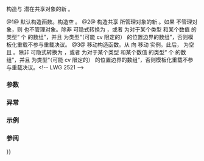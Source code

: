 {{cpp/experimental/weak_ptr/title|weak_ptr}}
{{cpp/experimental/weak_ptr/navbar}}
{{dcl begin}}
{{dcl|num=1|since=libfund_ts|1= 
constexpr weak_ptr() noexcept;
}}
{{dcl|num=2|since=libfund_ts|1= 
weak_ptr( const weak_ptr&amp; r ) noexcept;
}}
{{dcl|num=2|since=libfund_ts|1= 
template&lt; class Y &gt; 
weak_ptr( const weak_ptr&lt;Y&gt;&amp; r ) noexcept;
}}
{{dcl|num=2|since=libfund_ts|1= 
template&lt; class Y &gt; 
weak_ptr( const std::experimental::shared_ptr&lt;Y&gt;&amp; r ) noexcept;
}}
{{dcl|num=3|since=libfund_ts|1= 
weak_ptr( weak_ptr&amp;&amp; r ) noexcept;
}}
{{dcl|num=3|since=libfund_ts|1= 
template&lt; class Y &gt; 
weak_ptr( weak_ptr&lt;Y&gt;&amp;&amp; r ) noexcept;
}}
{{dcl end}}

构造与 {{c|r}} 潜在共享对象的新 {{tt|weak_ptr}}。

@1@ 默认构造函数。构造空 {{tt|weak_ptr}}。
@2@ 构造共享 {{c|r}} 所管理对象的新 {{tt|weak_ptr}}。如果 {{c|r}} 不管理对象，则 {{c|*this}} 也不管理对象。除非 {{tt|Y*}} 可隐式转换为 {{tt|T*}}，或者 {{tt|Y}} 为对于某个类型 {{tt|U}} 和某个数值 {{tt|N}} 的类型“{{tt|N}} 个 {{tt|U}} 的数组”，并且 {{tt|T}} 为类型“（可能 cv 限定的）{{tt|U}} 的位置边界的数组”，否则模板化重载不参与重载决议。
@3@ 移动构造函数。从 {{c|r}} 向 {{c|*this}} 移动 {{tt|weak_ptr}} 实例。此后，{{c|r}} 为空且 {{c|1=r.use_count() == 0}}。除非 {{tt|Y*}} 可隐式转换为 {{tt|T*}}，或者 {{tt|Y}} 为对于某个类型 {{tt|U}} 和某个数值 {{tt|N}} 的类型“{{tt|N}} 个 {{tt|U}} 的数组”，并且 {{tt|T}} 为类型“（可能 cv 限定的）{{tt|U}} 的位置边界的数组”，否则模板化重载不参与重载决议。&lt;!-- LWG 2521 --&gt;

===参数===
{{par begin}}
{{par|r|将由此 {{lc|std::experimental::weak_ptr}} 查看的 {{lc|std::experimental::shared_ptr}} 或 {{lc|std::experimental::weak_ptr}}}}
{{par end}} 

===异常===
{{noexcept}}

===示例===
{{example}}

===参阅===
{{dsc begin}}
{{dsc inc|cpp/memory/weak_ptr/dsc constructor}}
{{dsc inc|cpp/memory/weak_ptr/dsc operator{{=}}}}
{{dsc end}}